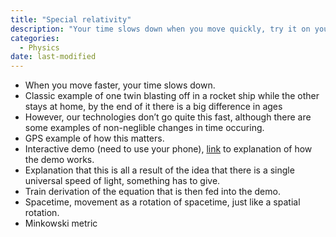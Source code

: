 ```yaml
---
title: "Special relativity"
description: "Your time slows down when you move quickly, try it on your phone!"
categories:
  - Physics
date: last-modified
---
```


- When you move faster, your time slows down. 
- Classic example of one twin blasting off in a rocket ship while the other stays at home, by the end of it there is a big difference in ages
- However, our technologies don't go quite this fast, although there are some examples of non-neglible changes in time occuring.
- GPS example of how this matters. 
- Interactive demo (need to use your phone), [link](relativity_demo.qmd) to explanation of how the demo works. 
- Explanation that this is all a result of the idea that there is a single universal speed of light, something has to give. 
- Train derivation of the equation that is then fed into the demo.
- Spacetime, movement as a rotation of spacetime, just like a spatial rotation. 
- Minkowski metric




